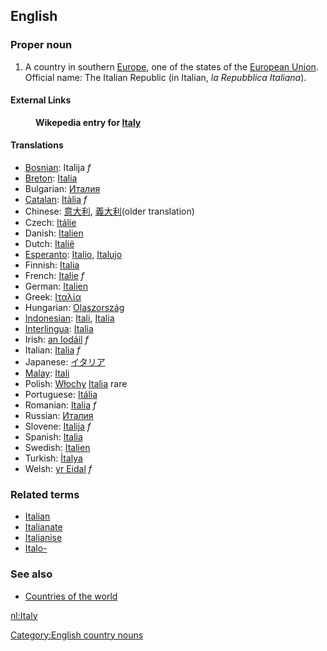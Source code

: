 ==English==
===Proper noun===
# A country in southern [[Europe]], one of the states of the [[European Union]]. Official name: The Italian Republic (in Italian, ''la Repubblica Italiana'').

====External Links====
:'''Wikepedia entry for [[w:Italy|Italy]]'''

====Translations====
*[[Bosnian]]: Italija ''f''
*[[Breton]]: [[Italia]]
*Bulgarian: [[Италия]]
*[[Catalan]]: [[Itàlia]] ''f''
*Chinese: [[意大利]], [[義大利]](older translation)
*Czech: [[Itálie]]
*Danish: [[Italien]]
*Dutch: [[Italië]]
*[[Esperanto]]: [[Italio]], [[Italujo]]
*Finnish: [[Italia]]
*French: [[Italie]] ''f''
*German: [[Italien]]
*Greek: [[Ιταλία]]
*Hungarian: [[Olaszország]]
*[[Indonesian]]: [[Itali]], [[Italia]]
*[[Interlingua]]: [[Italia]]
*Irish: [[an Iodáil]] ''f''
*Italian: [[Italia]] ''f''
*Japanese: [[イタリア]]
*[[Malay]]: [[Itali]]
*Polish: [[Włochy]] [[Italia]] rare
*Portuguese: [[Itália]]
*Romanian: [[Italia]] ''f''
*Russian: [[Италия]]
*Slovene: [[Italija]] ''f''
*Spanish: [[Italia]]
*Swedish: [[Italien]]
*Turkish: [[İtalya]]
*Welsh: [[yr Eidal]] ''f''

===Related terms===
*[[Italian]]
*[[Italianate]]
*[[Italianise]]
*[[Italo-]]

===See also===
*[[Countries of the world]]
[[Category:English country nouns]]


[[nl:Italy]]